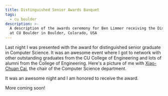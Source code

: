 ```yaml
---
title: Distinguished Senior Awards Banquet
tags:
  - cu boulder
description: >-
  A description of the awards ceremony for Ben Limmer receiving the Distinguished Senior Graduate for Computer Science
  at CU Boulder in Boulder, Colorado, USA
---
```



Last night I was presented with the award for distinguished senior graduate in Computer Science. It was an awesome event
where I got to network with other outstanding graduates from the CU College of Engineering and lots of alumni from the
College of Engineering. Here's a picture of me with [Xiao-Chuan Cai](https://www.colorado.edu/faculty/cai/), the chair
of the Computer Science department.

<MdxImage
  src={DistinguisedSenior}
  alt="Picture of Ben Limmer and Xiao-Chuan Cai, head of the CU Boulder Computer Science Department"
/>

It was an awesome night and I am honored to receive the award.

More coming soon!
